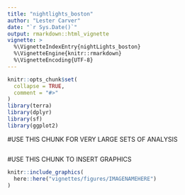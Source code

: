 ```yaml
---
title: "nightlights_boston"
author: "Lester Carver"
date: "`r Sys.Date()`"
output: rmarkdown::html_vignette
vignette: >
  %\VignetteIndexEntry{nightLights_boston}
  %\VignetteEngine{knitr::rmarkdown}
  %\VignetteEncoding{UTF-8}
---
```


```r
knitr::opts_chunk$set(
  collapse = TRUE,
  comment = "#>"
)
library(terra)
library(dplyr)
library(sf)
library(ggplot2)
```





#USE THIS CHUNK FOR VERY LARGE SETS OF ANALYSIS
```r

```
#USE THIS CHUNK TO INSERT GRAPHICS
```r
knitr::include_graphics(
  here::here("vignettes/figures/IMAGENAMEHERE")
)
```
